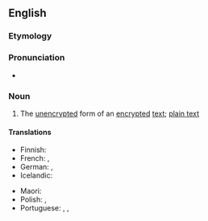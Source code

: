 ==English==

===Etymology===
{{compound|clear|text|lang=en}}

===Pronunciation===
* {{rhymes|ɛkst|lang=en}}

===Noun===
{{en-noun|~}}

# {{lb|en|cryptography}} The [[unencrypted]] form of an [[encrypted]] [[text]]; [[plain text]]

====Translations====
{{trans-top|unencrypted text}}
* Finnish: {{t+|fi|selkoteksti}}
* French: {{t+|fr|texte en clair}}, {{t|fr|texte lisible|m}}
* German: {{t+|de|Klartext|m}}, {{t|de|unverschlüsselter Text|m}}
* Icelandic: {{t|is|ódulritaður texti|m}}
{{trans-mid}}
* Maori: {{t|mi|kupu tōkau}}
* Polish: {{t|pl|tekst otwarty|m}}, {{t|pl|[[tekst]] [[jawny]]|m}}
* Portuguese: {{t|pt|texto puro|m}}, {{t|pt|texto claro|m}}, {{t|pt|texto plano|m}}
{{trans-bottom}}